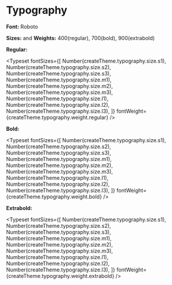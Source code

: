 

<Meta title="Introduction/Typography" />

# Typography

**Font:** Roboto

**Sizes:** and **Weights:** 400(regular), 700(bold), 900(extrabold)

**Regular:**

<Typeset
  fontSizes={[
    Number(createTheme.typography.size.s1),
    Number(createTheme.typography.size.s2),
    Number(createTheme.typography.size.s3),
    Number(createTheme.typography.size.m1),
    Number(createTheme.typography.size.m2),
    Number(createTheme.typography.size.m3),
    Number(createTheme.typography.size.l1),
    Number(createTheme.typography.size.l2),
    Number(createTheme.typography.size.l3),
  ]}
  fontWeight={createTheme.typography.weight.regular}
/>

**Bold:**

<Typeset
  fontSizes={[
    Number(createTheme.typography.size.s1),
    Number(createTheme.typography.size.s2),
    Number(createTheme.typography.size.s3),
    Number(createTheme.typography.size.m1),
    Number(createTheme.typography.size.m2),
    Number(createTheme.typography.size.m3),
    Number(createTheme.typography.size.l1),
    Number(createTheme.typography.size.l2),
    Number(createTheme.typography.size.l3),
  ]}
  fontWeight={createTheme.typography.weight.bold}
/>

**Extrabold:**

<Typeset
  fontSizes={[
    Number(createTheme.typography.size.s1),
    Number(createTheme.typography.size.s2),
    Number(createTheme.typography.size.s3),
    Number(createTheme.typography.size.m1),
    Number(createTheme.typography.size.m2),
    Number(createTheme.typography.size.m3),
    Number(createTheme.typography.size.l1),
    Number(createTheme.typography.size.l2),
    Number(createTheme.typography.size.l3),
  ]}
  fontWeight={createTheme.typography.weight.extrabold}
/>
